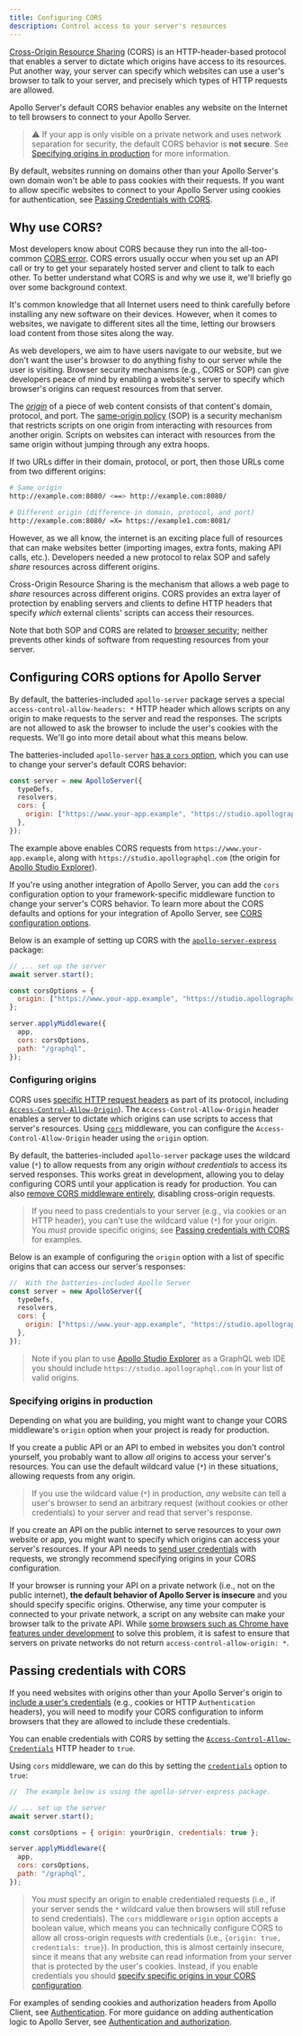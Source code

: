 ```yaml
---
title: Configuring CORS
description: Control access to your server's resources
---
```


[Cross-Origin Resource Sharing](https://developer.mozilla.org/en-US/docs/Web/HTTP/CORS) (CORS) is an HTTP-header-based protocol that enables a server to dictate which origins have access to its resources. Put another way, your server can specify which websites can use a user's browser to talk to your server, and precisely which types of HTTP requests are allowed.

Apollo Server's default CORS behavior enables any website on the Internet to tell browsers to connect to your Apollo Server.

> ⚠️ If your app is only visible on a private network and uses network separation for security, the default CORS behavior is **not secure**. See [Specifying origins in production](#specifying-origins-in-production) for more information.

By default, websites running on domains other than your Apollo Server's own domain won't be able to pass cookies with their requests.  If you want to allow specific websites to connect to your Apollo Server using cookies for authentication, see [Passing Credentials with CORS](#passing-credentials-with-cors).

## Why use CORS?

Most developers know about CORS because they run into the all-too-common [CORS error](https://developer.mozilla.org/en-US/docs/Web/HTTP/CORS/Errors). CORS errors usually occur when you set up an API call or try to get your separately hosted server and client to talk to each other. To better understand what CORS is and why we use it, we'll briefly go over some background context.

It's common knowledge that all Internet users need to think carefully before installing any new software on their devices. However, when it comes to websites, we navigate to different sites all the time, letting our browsers load content from those sites along the way.

As web developers, we aim to have users navigate to our website, but we don't want the user's browser to do anything fishy to our server while the user is visiting. Browser security mechanisms (e.g., CORS or SOP) can give developers peace of mind by enabling a website's server to specify which browser's origins can request resources from that server.

The [_origin_](https://developer.mozilla.org/en-US/docs/Web/Security/Same-origin_policy#definition_of_an_origin) of a piece of web content consists of that content's domain, protocol, and port. The [same-origin policy](https://developer.mozilla.org/en-US/docs/Web/Security/Same-origin_policy) (SOP) is a security mechanism that restricts scripts on one origin from interacting with resources from another origin. Scripts on websites can interact with resources from the same origin without jumping through any extra hoops.

If two URLs differ in their domain, protocol, or port, then those URLs come from two different origins:
```bash
# Same origin
http://example.com:8080/ <==> http://example.com:8080/

# Different origin (difference in domain, protocol, and port)
http://example.com:8080/ =X= https://example1.com:8081/
```


However, as we all know, the internet is an exciting place full of resources that can make websites better (importing images, extra fonts, making API calls, etc.).  Developers needed a new protocol to relax SOP and safely _share_ resources across different origins.

Cross-Origin Resource Sharing is the mechanism that allows a web page to  _share_ resources across different origins. CORS provides an extra layer of protection by enabling servers and clients to define HTTP headers that specify _which_ external clients' scripts can access their resources.

Note that both SOP and CORS are related to [browser security](https://developer.mozilla.org/en-US/docs/Web/Security#security-related_glossary_terms); neither prevents other kinds of software from requesting resources from your server.

## Configuring CORS options for Apollo Server

By default, the batteries-included `apollo-server` package serves a special `access-control-allow-headers: *` HTTP header which allows scripts on any origin to make requests to the server and read the responses. The scripts are not allowed to ask the browser to include the user's cookies with the requests.  We'll go into more detail about what this means below.

The batteries-included `apollo-server` [has a `cors` option](../api/apollo-server/#cors), which you can use to change your server's default CORS behavior:

```js
const server = new ApolloServer({
  typeDefs,
  resolvers,
  cors: {
    origin: ["https://www.your-app.example", "https://studio.apollographql.com"]
  },
});
```

The example above enables CORS requests from `https://www.your-app.example`, along with `https://studio.apollographql.com` (the origin for [Apollo Studio Explorer](https://www.apollographql.com/docs/studio/explorer/explorer/)).

If you're using another integration of Apollo Server, you can add the `cors` configuration option to your framework-specific middleware function to change your server's CORS behavior. To learn more about the CORS defaults and options for your integration of Apollo Server, see [CORS configuration options](../api/apollo-server/#cors-1).

Below is an example of setting up CORS with the [`apollo-server-express`](../integrations/middleware#swapping-out-apollo-server) package:

```js
// ... set up the server
await server.start();

const corsOptions = {
  origin: ["https://www.your-app.example", "https://studio.apollographql.com"]
};

server.applyMiddleware({
  app,
  cors: corsOptions,
  path: "/graphql",
});
```

### Configuring origins

CORS uses [specific HTTP request headers](https://developer.mozilla.org/en-US/docs/Web/HTTP/CORS#the_http_response_headers) as part of its protocol, including [`Access-Control-Allow-Origin`](https://developer.mozilla.org/en-US/docs/Web/HTTP/Headers/Access-Control-Allow-Origin)). The `Access-Control-Allow-Origin` header enables a server to dictate which origins can use scripts to access that server's resources. Using [`cors`](https://github.com/expressjs/cors#configuration-options) middleware, you can configure the `Access-Control-Allow-Origin` header using the `origin` option.

By default, the batteries-included `apollo-server` package uses the wildcard value (`*`) to allow requests from any origin _without credentials_ to access its served responses. This works great in development, allowing you to delay configuring CORS until your application is ready for production. You can also [remove CORS middleware entirely](../api/apollo-server#cors), disabling cross-origin requests.

> If you need to pass credentials to your server (e.g., via cookies or an HTTP header), you can't use the wildcard value (`*`) for your origin. You _must_ provide specific origins; see [Passing credentials with CORS](#passing-credentials-with-cors) for examples.

Below is an example of configuring the `origin` option with a list of specific origins that can access our server's responses:

```js
//  With the batteries-included Apollo Server
const server = new ApolloServer({
  typeDefs,
  resolvers,
  cors: {
    origin: ["https://www.your-app.example", "https://studio.apollographql.com"]
  },
});
```

> Note if you plan to use [Apollo Studio Explorer](https://www.apollographql.com/docs/studio/explorer/explorer/) as a GraphQL web IDE you should include `https://studio.apollographql.com` in your list of valid origins.

### Specifying origins in production

Depending on what you are building, you might want to change your CORS middleware's `origin` option when your project is ready for production.

If you create a public API or an API to embed in websites you don't control yourself, you probably want to allow _all_ origins to access your server's resources. You can use the default wildcard value (`*`) in these situations, allowing requests from any origin.

> If you use the wildcard value (`*`) in production, _any_ website can tell a user's browser to send an arbitrary request (without cookies or other credentials) to your server and read that server's response.

If you create an API on the public internet to serve resources to your _own_ website or app, you might want to specify which origins can access your server's resources. If your API needs to [send user credentials](#passing-credentials-with-cors) with requests, we strongly recommend specifying origins in your CORS configuration.

If your browser is running your API on a private network (i.e., not on the public internet), **the default behavior of Apollo Server is insecure** and you should specify specific origins. Otherwise, any time your computer is connected to your private network, a script on any website can make your browser talk to the private API. While [some browsers such as Chrome have features under development](https://wicg.github.io/private-network-access/) to solve this problem, it is safest to ensure that servers on private networks do not return `access-control-allow-origin: *`.

## Passing credentials with CORS

If you need websites with origins other than your Apollo Server's origin to [include a user's credentials](https://developer.mozilla.org/en-US/docs/Web/API/Request/credentials) (e.g., cookies or HTTP `Authentication` headers), you will need to modify your CORS configuration to inform browsers that they are allowed to include these credentials.

You can enable credentials with CORS by setting the [`Access-Control-Allow-Credentials`](https://developer.mozilla.org/en-US/docs/Web/HTTP/Headers/Access-Control-Allow-Credentials) HTTP header to `true`.

Using `cors` middleware, we can do this by setting the [`credentials`](https://github.com/expressjs/cors#configuration-options) option to `true`:

```js
//  The example below is using the apollo-server-express package.

// ... set up the server
await server.start();

const corsOptions = { origin: yourOrigin, credentials: true };

server.applyMiddleware({
  app,
  cors: corsOptions,
  path: "/graphql",
});
```

> You *must* specify an origin to enable credentialed requests (i.e., if your server sends the `*` wildcard value then browsers will still refuse to send credentials). The `cors` middleware `origin` option accepts a boolean value, which means you can technically configure CORS to allow all cross-origin requests _with_ credentials (i.e., `{origin: true, credentials: true}`). In production, this is almost certainly insecure, since it means that any website can read information from your server that is protected by the user's cookies. Instead, if you enable credentials you should [specify specific origins in your CORS configuration](#configuring-origins).

For examples of sending cookies and authorization headers from Apollo Client, see [Authentication](/react/networking/authentication/). For more guidance on adding authentication logic to Apollo Server, see [Authentication and authorization](./authentication).
